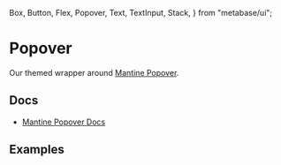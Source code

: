 Box,
Button,
Flex,
Popover,
Text,
TextInput,
Stack,
} from "metabase/ui";

<Meta of={PopoverStories} />

# Popover

Our themed wrapper around [Mantine Popover](https://v6.mantine.dev/core/popover/).

## Docs

- [Mantine Popover Docs](https://v6.mantine.dev/core/popover/)

## Examples

<Canvas of={PopoverStories.Default} />

<Canvas of={PopoverStories.InteractiveContent} />
